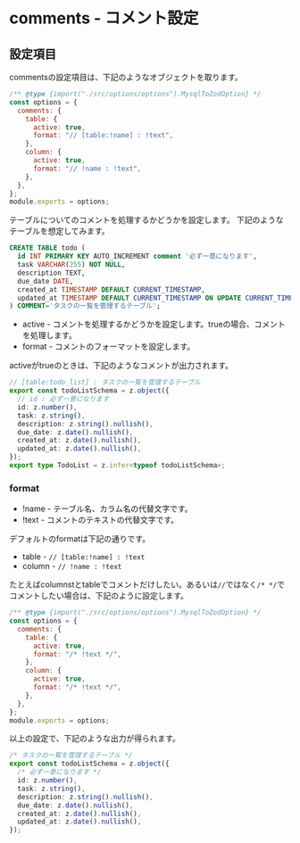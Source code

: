 # comments - コメント設定

## 設定項目

commentsの設定項目は、下記のようなオブジェクトを取ります。

```js
/** @type {import("./src/options/options").MysqlToZodOption} */
const options = {
  comments: {
    table: {
      active: true,
      format: "// [table:!name] : !text",
    },
    column: {
      active: true,
      format: "// !name : !text",
    },
  },
};
module.exports = options;
```

テーブルについてのコメントを処理するかどうかを設定します。
下記のようなテーブルを想定してみます。

```sql
CREATE TABLE todo (
  id INT PRIMARY KEY AUTO_INCREMENT comment '必ず一意になります',
  task VARCHAR(255) NOT NULL,
  description TEXT,
  due_date DATE,
  created_at TIMESTAMP DEFAULT CURRENT_TIMESTAMP,
  updated_at TIMESTAMP DEFAULT CURRENT_TIMESTAMP ON UPDATE CURRENT_TIMESTAMP
) COMMENT='タスクの一覧を管理するテーブル';
```

- active - コメントを処理するかどうかを設定します。trueの場合、コメントを処理します。
- format - コメントのフォーマットを設定します。

activeがtrueのときは、下記のようなコメントが出力されます。

```ts
// [table:todo_list] : タスクの一覧を管理するテーブル
export const todoListSchema = z.object({
  // id : 必ず一意になります
  id: z.number(),
  task: z.string(),
  description: z.string().nullish(),
  due_date: z.date().nullish(),
  created_at: z.date().nullish(),
  updated_at: z.date().nullish(),
});
export type TodoList = z.infer<typeof todoListSchema>;
```

### format

- !name - テーブル名、カラム名の代替文字です。
- !text - コメントのテキストの代替文字です。

デフォルトのformatは下記の通りです。

- table - `// [table:!name] : !text`
- column - `// !name : !text`

たとえばcolumnstとtableでコメントだけしたい。あるいは`//`ではなく`/* */`でコメントしたい場合は、下記のように設定します。

```js
/** @type {import("./src/options/options").MysqlToZodOption} */
const options = {
  comments: {
    table: {
      active: true,
      format: "/* !text */",
    },
    column: {
      active: true,
      format: "/* !text */",
    },
  },
};
module.exports = options;
```

以上の設定で、下記のような出力が得られます。

```ts
/* タスクの一覧を管理するテーブル */
export const todoListSchema = z.object({
  /* 必ず一意になります */
  id: z.number(),
  task: z.string(),
  description: z.string().nullish(),
  due_date: z.date().nullish(),
  created_at: z.date().nullish(),
  updated_at: z.date().nullish(),
});
```

